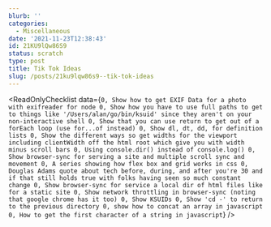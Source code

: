 ```yaml
---
blurb: ''
categories:
  - Miscellaneous
date: '2021-11-23T12:38:43'
id: 21KU9lQw86S9
status: scratch
type: post
title: Tik Tok Ideas
slug: /posts/21ku9lqw86s9--tik-tok-ideas
---
```


<ReadOnlyChecklist data={`
0, Show how to get EXIF Data for a photo with exifreader for node
0, Show how you have to use full paths to get to things like '/Users/alan/go/bin/ksuid' since they aren't on your non-interactive shell
0, Show that you can use return to get out of a forEach loop (use for...of instead)
0, Show dl, dt, dd, for definition lists
0, Show the different ways so get widths for the viewport including clientWidth off the html root which give you with width minus scroll bars
0, Using console.dir() instead of console.log()
0, Show browser-sync for serving a site and multiple scroll sync and movement
0, A series showing how flex box and grid works in css
0, Douglas Adams quote about tech before, during, and after you're 30 and if that still holds true with folks having seen so much constant change
0, Show browser-sync for service a local dir of html files like for a static site
0, Show network throttling in browser-sync (noting that google chrome has it too)
0, Show KSUIDs
0, Show 'cd -' to return to the previous directory
0, show how to concat an array in javascript
0, How to get the first character of a string in javascript
`} />


